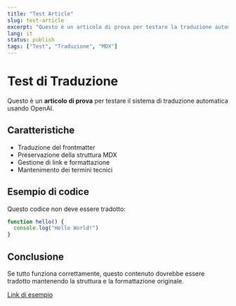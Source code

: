```yaml
---
title: "Test Article"
slug: test-article
excerpt: "Questo è un articolo di prova per testare la traduzione automatica."
lang: it
status: publish
tags: ["Test", "Traduzione", "MDX"]
---
```


# Test di Traduzione

Questo è un **articolo di prova** per testare il sistema di traduzione automatica usando OpenAI.

## Caratteristiche

- Traduzione del frontmatter
- Preservazione della struttura MDX
- Gestione di link e formattazione
- Mantenimento dei termini tecnici

## Esempio di codice

Questo codice non deve essere tradotto:

```javascript
function hello() {
  console.log("Hello World!")
}
```

## Conclusione

Se tutto funziona correttamente, questo contenuto dovrebbe essere tradotto mantenendo la struttura e la formattazione originale.

[Link di esempio](/it/servizi/)
